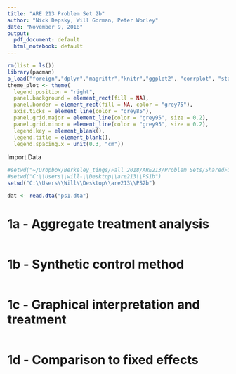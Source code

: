 ```yaml
---
title: "ARE 213 Problem Set 2b"
author: "Nick Depsky, Will Gorman, Peter Worley"
date: "November 9, 2018"
output:
  pdf_document: default
  html_notebook: default
---
```


```r
rm(list = ls())
library(pacman)
p_load("foreign","dplyr","magrittr","knitr","ggplot2", "corrplot", "stargazer", "glmnet","splines")
theme_plot <- theme(
  legend.position = "right",
  panel.background = element_rect(fill = NA),
  panel.border = element_rect(fill = NA, color = "grey75"),
  axis.ticks = element_line(color = "grey85"),
  panel.grid.major = element_line(color = "grey95", size = 0.2),
  panel.grid.minor = element_line(color = "grey95", size = 0.2),
  legend.key = element_blank(),
  legend.title = element_blank(),
  legend.spacing.x = unit(0.3, "cm"))
```

Import Data

```r
#setwd("~/Dropbox/Berkeley_tings/Fall 2018/ARE213/Problem Sets/SharedFiles/are213/PS1b")
#setwd("C:\\Users\\will-\\Desktop\\are213\\PS1b")
setwd("C:\\Users\\Will\\Desktop\\are213\\PS2b")

dat <- read.dta("ps1.dta")
```

# 1a - Aggregate treatment analysis

```r


```


# 1b - Synthetic control method

```r


```


# 1c - Graphical interpretation and treatment

```r


```

# 1d - Comparison to fixed effects


```r


```

